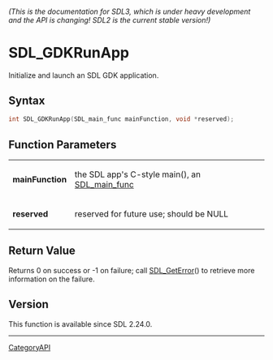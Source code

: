====== (This is the documentation for SDL3, which is under heavy development and the API is changing! SDL2 is the current stable version!) ======
= SDL_GDKRunApp =

Initialize and launch an SDL GDK application.

== Syntax ==

<syntaxhighlight lang='c'>
int SDL_GDKRunApp(SDL_main_func mainFunction, void *reserved);
</syntaxhighlight>

== Function Parameters ==

{|
|'''mainFunction'''
|the SDL app's C-style main(), an [[SDL_main_func]]
|-
|'''reserved'''
|reserved for future use; should be NULL
|}

== Return Value ==

Returns 0 on success or -1 on failure; call [[SDL_GetError]]() to retrieve
more information on the failure.

== Version ==

This function is available since SDL 2.24.0.

----
[[CategoryAPI]]


